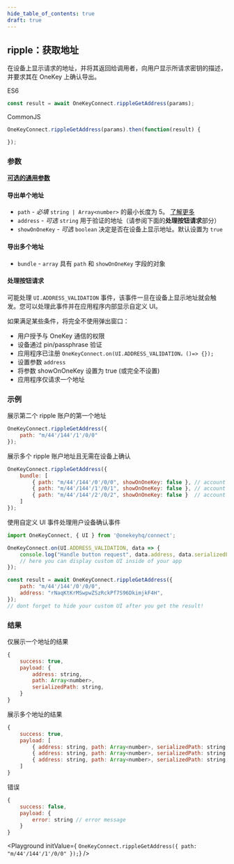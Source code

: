```yaml
---
hide_table_of_contents: true
draft: true
---
```



## ripple：获取地址

在设备上显示请求的地址，并将其返回给调用者，向用户显示所请求密钥的描述，并要求其在 OneKey 上确认导出。

ES6
```javascript
const result = await OneKeyConnect.rippleGetAddress(params);
```

CommonJS
```javascript
OneKeyConnect.rippleGetAddress(params).then(function(result) {

});
```

### 参数
[**可选的通用参数**](./commonParams)

#### 导出单个地址

- `path` - *必填* `string | Array<number>` 的最小长度为 5。 [了解更多](./path)
- `address` - *可选* `string` 用于验证的地址（请参阅下面的**处理按钮请求**部分）
- `showOnOneKey` - *可选* `boolean` 决定是否在设备上显示地址。默认设置为 `true`

#### 导出多个地址

- `bundle` - `array` 具有 `path` 和 `showOnOneKey` 字段的对象

#### 处理按钮请求

可能处理 `UI.ADDRESS_VALIDATION` 事件，该事件一旦在设备上显示地址就会触发。您可以处理此事件并在应用程序内部显示自定义 UI。

如果满足某些条件，将完全不使用弹出窗口：
- 用户授予与 OneKey 通信的权限
- 设备通过 pin/passphrase 验证
- 应用程序已注册 `OneKeyConnect.on(UI.ADDRESS_VALIDATION，()=> {});`
- 设置参数 `address`
- 将参数 showOnOneKey 设置为 true (或完全不设置)
- 应用程序仅请求一个地址


### 示例

展示第二个 ripple 账户的第一个地址

```javascript
OneKeyConnect.rippleGetAddress({
    path: "m/44'/144'/1'/0/0"
});
```

展示多个 ripple 账户地址且无需在设备上确认

```javascript
OneKeyConnect.rippleGetAddress({
    bundle: [
        { path: "m/44'/144'/0'/0/0", showOnOneKey: false }, // account 1
        { path: "m/44'/144'/1'/0/1", showOnOneKey: false }, // account 2
        { path: "m/44'/144'/2'/0/2", showOnOneKey: false }  // account 3
    ]
});
```

使用自定义 UI 事件处理用户设备确认事件

```javascript
import OneKeyConnect, { UI } from '@onekeyhq/connect';

OneKeyConnect.on(UI.ADDRESS_VALIDATION, data => {
    console.log("Handle button request", data.address, data.serializedPath);
    // here you can display custom UI inside of your app
});

const result = await OneKeyConnect.rippleGetAddress({
    path: "m/44'/144'/0'/0/0",
    address: "rNaqKtKrMSwpwZSzRckPf7S96DkimjkF4H",
});
// dont forget to hide your custom UI after you get the result!
```

### 结果

仅展示一个地址的结果
```javascript
{
    success: true,
    payload: {
        address: string,
        path: Array<number>,
        serializedPath: string,
    }
}
```

展示多个地址的结果
```javascript
{
    success: true,
    payload: [
        { address: string, path: Array<number>, serializedPath: string }, // account 1, address 1
        { address: string, path: Array<number>, serializedPath: string }, // account 2, address 2
        { address: string, path: Array<number>, serializedPath: string }, // account 3, address 3
    ]
}
```

错误
```javascript
{
    success: false,
    payload: {
        error: string // error message
    }
}
```



<Playground
    initValue={
`OneKeyConnect.rippleGetAddress({
    path: "m/44'/144'/1'/0/0"
});`}
/>

